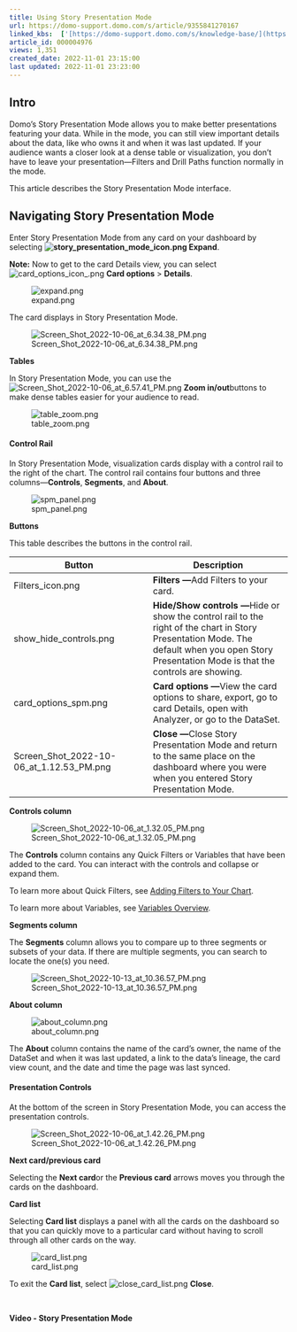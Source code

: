 ```yaml
---
title: Using Story Presentation Mode
url: https://domo-support.domo.com/s/article/9355841270167
linked_kbs:  ['[https://domo-support.domo.com/s/knowledge-base/](https://domo-support.domo.com/s/knowledge-base/)', '[https://domo-support.domo.com/s/](https://domo-support.domo.com/s/)', '[https://domo-support.domo.com/s/topic/0TO5w000000ZamnGAC](https://domo-support.domo.com/s/topic/0TO5w000000ZamnGAC)', '[https://domo-support.domo.com/s/topic/0TO5w000000ZansGAC](https://domo-support.domo.com/s/topic/0TO5w000000ZansGAC)', '[https://domo-support.domo.com/s/article/360042924074](https://domo-support.domo.com/s/article/360042924074)', '[https://domo-support.domo.com/s/article/7903767835031](https://domo-support.domo.com/s/article/7903767835031)', '[https://domo-support.domo.com/s/article/9355841270167](https://domo-support.domo.com/s/article/9355841270167)', '[https://domo-support.domo.com/s/topic/0TO5w000000ZansGAC/interacting-with-cards-and-dashboards](https://domo-support.domo.com/s/topic/0TO5w000000ZansGAC/interacting-with-cards-and-dashboards)', '[https://domo-support.domo.com/s/article/360043429933](https://domo-support.domo.com/s/article/360043429933)', '[https://domo-support.domo.com/s/article/360043429953](https://domo-support.domo.com/s/article/360043429953)', '[https://domo-support.domo.com/s/article/360042925494](https://domo-support.domo.com/s/article/360042925494)', '[https://domo-support.domo.com/s/article/360043429913](https://domo-support.domo.com/s/article/360043429913)', '[https://domo-support.domo.com/s/article/4408174643607](https://domo-support.domo.com/s/article/4408174643607)', '[https://domo-support.domo.com/s/login/](https://domo-support.domo.com/s/login/)']
article_id: 000004976
views: 1,351
created_date: 2022-11-01 23:15:00
last updated: 2022-11-01 23:23:00
---
```




Intro
-----


Domo's Story Presentation Mode allows you to make better presentations featuring your data. While in the mode, you can still view important details about the data, like who owns it and when it was last updated. If your audience wants a closer look at a dense table or visualization, you don't have to leave your presentation—Filters and Drill Paths function normally in the mode.


This article describes the Story Presentation Mode interface.


Navigating Story Presentation Mode
----------------------------------


Enter Story Presentation Mode from any card on your dashboard by selecting **![story_presentation_mode_icon.png](story_presentation_mode_icon.png) Expand**.







**Note:** Now to get to the card Details view, you can select ![card_options_icon_.png](card_options_icon_.png) **Card options** > **Details**.



![expand.png](expand.png)


The card displays in Story Presentation Mode.


![Screen_Shot_2022-10-06_at_6.34.38_PM.png](Screen_Shot_2022-10-06_at_6.34.38_PM.png)


**Tables**


In Story Presentation Mode, you can use the ![Screen_Shot_2022-10-06_at_6.57.41_PM.png](Screen_Shot_2022-10-06_at_6.57.41_PM.png) **Zoom in/out**buttons to make dense tables easier for your audience to read.


![table_zoom.png](table_zoom.png)


#### Control Rail


In Story Presentation Mode, visualization cards display with a control rail to the right of the chart. The control rail contains four buttons and three columns—**Controls**, **Segments**, and **About**.


![spm_panel.png](spm_panel.png)


**Buttons**


This table describes the buttons in the control rail.




| Button | Description |
| --- | --- |
| Filters_icon.png | **Filters —**Add Filters to your card. |
| show_hide_controls.png | **Hide/Show controls —**Hide or show the control rail to the right of the chart in Story Presentation Mode. The default when you open Story Presentation Mode is that the controls are showing. |
| card_options_spm.png | **Card options —**View the card options to share, export, go to card Details, open with Analyzer, or go to the DataSet. |
| Screen_Shot_2022-10-06_at_1.12.53_PM.png | **Close —**Close Story Presentation Mode and return to the same place on the dashboard where you were when you entered Story Presentation Mode. |


**Controls column**


![Screen_Shot_2022-10-06_at_1.32.05_PM.png](Screen_Shot_2022-10-06_at_1.32.05_PM.png)


The **Controls** column contains any Quick Filters or Variables that have been added to the card. You can interact with the controls and collapse or expand them.


To learn more about Quick Filters, see [Adding Filters to Your Chart](/s/article/360042924074).


To learn more about Variables, see [Variables Overview](/s/article/7903767835031).


**Segments column**


The **Segments** column allows you to compare up to three segments or subsets of your data. If there are multiple segments, you can search to locate the one(s) you need.


![Screen_Shot_2022-10-13_at_10.36.57_PM.png](Screen_Shot_2022-10-13_at_10.36.57_PM.png)


**About column**


![about_column.png](about_column.png)


The **About** column contains the name of the card's owner, the name of the DataSet and when it was last updated, a link to the data's lineage, the card view count, and the date and time the page was last synced.


#### Presentation Controls


At the bottom of the screen in Story Presentation Mode, you can access the presentation controls.


![Screen_Shot_2022-10-06_at_1.42.26_PM.png](Screen_Shot_2022-10-06_at_1.42.26_PM.png)


**Next card/previous card**


Selecting the **Next card**or the **Previous card** arrows moves you through the cards on the dashboard.


**Card list**


Selecting **Card list** displays a panel with all the cards on the dashboard so that you can quickly move to a particular card without having to scroll through all other cards on the way.


![card_list.png](card_list.png)


To exit the **Card list**, select ![close_card_list.png](close_card_list.png) **Close**.


 


**Video - Story Presentation Mode**



